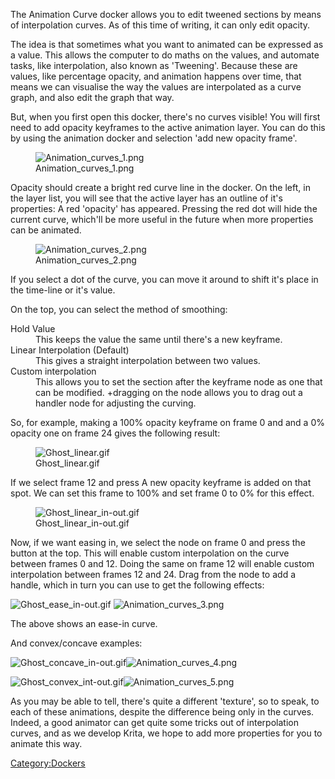 The Animation Curve docker allows you to edit tweened sections by means of interpolation curves. As of this time of writing, it can only edit opacity.

The idea is that sometimes what you want to animated can be expressed as a value. This allows the computer to do maths on the values, and automate tasks, like interpolation, also known as 'Tweening'. Because these are values, like percentage opacity, and animation happens over time, that means we can visualise the way the values are interpolated as a curve graph, and also edit the graph that way.

But, when you first open this docker, there's no curves visible!
You will first need to add opacity keyframes to the active animation layer. You can do this by using the animation docker and selection 'add new opacity frame'.

[[File:Animation curves 1.png|center]]

Opacity should create a bright red curve line in the docker. On the left, in the layer list, you will see that the active layer has an outline of it's properties: A red 'opacity' has appeared. Pressing the red dot will hide the current curve, which'll be more useful in the future when more properties can be animated.

[[File:Animation curves 2.png|center]]

If you select a dot of the curve, you can move it around to shift it's place in the time-line or it's value.

On the top, you can select the method of smoothing:
;Hold Value
:This keeps the value the same until there's a new keyframe.
;Linear Interpolation (Default)
:This gives a straight interpolation between two values.
;Custom interpolation
:This allows you to set the section after the keyframe node as one that can be modified. {{MouseButton|left}}+dragging on the node allows you to drag out a handler node for adjusting the curving.

So, for example, making a 100% opacity keyframe on frame 0 and and a 0% opacity one on frame 24 gives the following result:

[[File:Ghost linear.gif|center]]

If we select frame 12 and press {{MenuChoice|Add New Keyframe}} A new opacity keyframe is added on that spot. We can set this frame to 100% and set frame 0 to 0% for this effect.

[[File:Ghost linear in-out.gif|center]]

Now, if we want easing in, we select the node on frame 0 and press the {{MenuChoice|Custom Interpolation}} button at the top. This will enable custom interpolation on the curve between frames 0 and 12. Doing the same on frame 12 will enable custom interpolation between frames 12 and 24. Drag from the node to add a handle, which in turn you can use to get the following effects:

[[File:Ghost ease in-out.gif|center]] [[File:Animation curves 3.png|center]]

The above shows an ease-in curve.

And convex/concave examples:

[[File:Ghost concave in-out.gif|center]][[File:Animation curves 4.png|center]]

[[File:Ghost convex int-out.gif|center]][[File:Animation curves 5.png|center]]

As you may be able to tell, there's quite a different 'texture', so to speak, to each of these animations, despite the difference being only in the curves. Indeed, a good animator can get quite some tricks out of interpolation curves, and as we develop Krita, we hope to add more properties for you to animate this way.

{{Info|Opacity has currently 255 as maximum in the curve editor, as that's how opacity is stored internally}}
[[Category:Dockers]]
